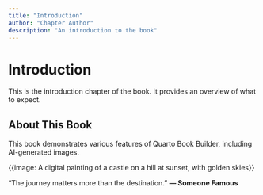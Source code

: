 ```yaml
---
title: "Introduction"
author: "Chapter Author"
description: "An introduction to the book"
---
```


# Introduction

This is the introduction chapter of the book. It provides an overview of what to expect.

## About This Book

This book demonstrates various features of Quarto Book Builder, including AI-generated images.

{{image: A digital painting of a castle on a hill at sunset, with golden skies}}

::: featured-quote
"The journey matters more than the destination."
**— Someone Famous**
:::
